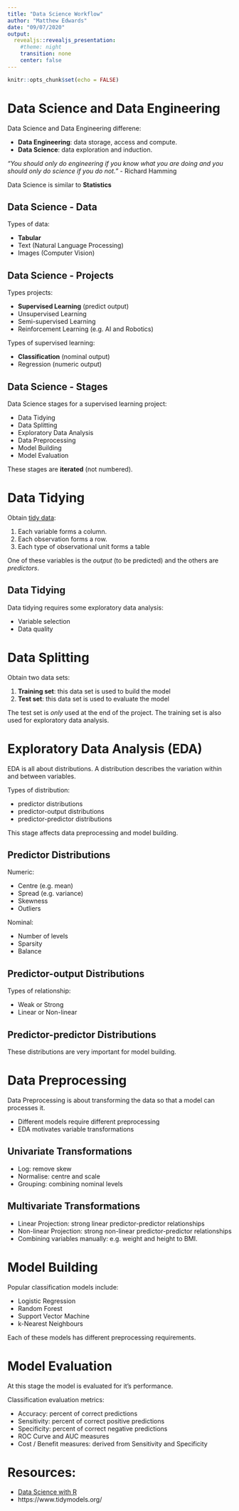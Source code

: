 ```yaml
---
title: "Data Science Workflow"
author: "Matthew Edwards"
date: "09/07/2020"
output:
  revealjs::revealjs_presentation:
    #theme: night
    transition: none
    center: false
---
```


<style type="text/css">
  .reveal p {
    text-align: left;
  }
  .reveal ul {
    display: block;
  }
  .reveal ol {
    display: block;
  }
</style>

```r
knitr::opts_chunk$set(echo = FALSE)
```

# Data Science and Data Engineering

Data Science and Data Engineering differene:

- **Data Engineering**: data storage, access and compute.
- **Data Science**: data exploration and induction.

*"You should only do engineering if you know what you are doing and you should only do science if you do not."* - Richard Hamming

Data Science is similar to **Statistics**

## Data Science - Data

Types of data:

- **Tabular**
- Text (Natural Language Processing)
- Images (Computer Vision)

## Data Science - Projects

Types projects:

- **Supervised Learning** (predict output)
- Unsupervised Learning 
- Semi-supervised Learning
- Reinforcement Learning (e.g. AI and Robotics)

Types of supervised learning:

- **Classification** (nominal output)
- Regression (numeric output)

## Data Science - Stages

Data Science stages for a supervised learning project:

- Data Tidying
- Data Splitting
- Exploratory Data Analysis
- Data Preprocessing
- Model Building
- Model Evaluation
 
These stages are **iterated** (not numbered).

# Data Tidying

Obtain [tidy data](https://vita.had.co.nz/papers/tidy-data.pdf):

1. Each variable forms a column.
2. Each observation forms a row.
3. Each type of observational unit forms a table

One of these variables is the *output* (to be predicted) and the others are *predictors*.

## Data Tidying

Data tidying requires some exploratory data analysis:

- Variable selection
- Data quality

# Data Splitting

Obtain two data sets:

1. **Training set**: this data set is used to build the model
2. **Test set**: this data set is used to evaluate the model

The test set is *only* used at the end of the project. The training set is also used for exploratory data analysis.

# Exploratory Data Analysis (EDA)

EDA is all about distributions. A distribution describes the variation within and between variables.

Types of distribution:

- predictor distributions
- predictor-output distributions
- predictor-predictor distributions

This stage affects data preprocessing and model building.

## Predictor Distributions

Numeric:

- Centre (e.g. mean)
- Spread (e.g. variance)
- Skewness
- Outliers

Nominal:

- Number of levels
- Sparsity
- Balance

## Predictor-output Distributions

Types of relationship:

- Weak or Strong
- Linear or Non-linear

## Predictor-predictor Distributions

These distributions are very important for model building.

# Data Preprocessing

Data Preprocessing is about transforming the data so that a model can processes it.

- Different models require different preprocessing
- EDA motivates variable transformations

## Univariate Transformations

- Log: remove skew
- Normalise: centre and scale
- Grouping: combining nominal levels

## Multivariate Transformations

- Linear Projection: strong linear predictor-predictor relationships
- Non-linear Projection: strong non-linear predictor-predictor relationships
- Combining variables manually: e.g. weight and height to BMI. 

# Model Building

Popular classification models include:

- Logistic Regression
- Random Forest
- Support Vector Machine
- k-Nearest Neighbours

Each of these models has different preprocessing requirements.

# Model Evaluation

At this stage the model is evaluated for it's performance. 

Classification evaluation metrics:

- Accuracy: percent of correct predictions
- Sensitivity: percent of correct positive predictions
- Specificity: percent of correct negative predictions
- ROC Curve and AUC measures
- Cost / Benefit measures: derived from Sensitivity and Specificity

# Resources:

- [Data Science with R](https://r4ds.had.co.nz/)
- https://www.tidymodels.org/
